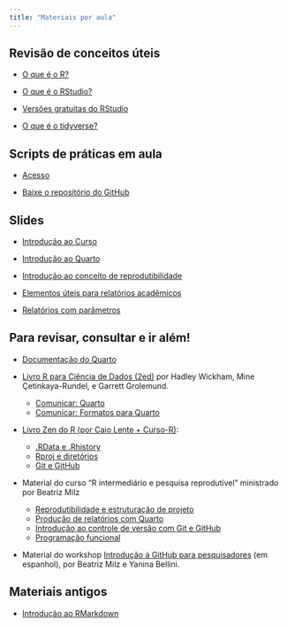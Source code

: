 ```yaml
---
title: "Materiais por aula"
---
```


## Revisão de conceitos úteis

-   [O que é o R?](https://www.instagram.com/p/C2DDu-MLZ4W/)

-   [O que é o RStudio?](https://www.instagram.com/p/C2IJPYqLjIe/)

-   [Versões gratuitas do RStudio](https://www.instagram.com/p/C2Xh63gLWIM/?img_index=4)

- [O que é o tidyverse?](https://www.instagram.com/p/C2fQI7FrlC2/?img_index=1)

## Scripts de práticas em aula

- [Acesso](https://github.com/beatrizmilz/2025-curso-de-verao-ime-usp-relatorios/tree/main/scripts-aula)

- [Baixe o repositório do GitHub](https://github.com/beatrizmilz/2025-curso-de-verao-ime-usp-relatorios/archive/refs/heads/main.zip)

## Slides

-   [Introdução ao Curso](https://beatrizmilz.github.io/2025-curso-de-verao-ime-usp-relatorios/slides/01-intro-curso.html)

-   [Introdução ao Quarto](https://beatrizmilz.github.io/2025-curso-de-verao-ime-usp-relatorios/slides/02-intro-quarto.html)

-   [Introdução ao conceito de reprodutibilidade](https://beatrizmilz.github.io/2025-curso-de-verao-ime-usp-relatorios/slides/03-reprodutibilidade.html)

-   [Elementos úteis para relatórios acadêmicos](https://beatrizmilz.github.io/2025-curso-de-verao-ime-usp-relatorios/slides/04-elementos-acad.html)

-   [Relatórios com parâmetros](https://beatrizmilz.github.io/2025-curso-de-verao-ime-usp-relatorios/slides/05-parametros.html)


<!-- -   [Feedbacks - Trabalho final](https://beatrizmilz.github.io/2025-curso-de-verao-ime-usp-relatorios/slides/06-feedback-trabalho-final.html) -->

## Para revisar, consultar e ir além!

- [Documentação do Quarto](https://quarto.org/)

- [Livro R para Ciência de Dados (2ed)](https://pt.r4ds.hadley.nz/) por Hadley Wickham, Mine Çetinkaya-Rundel, e Garrett Grolemund.
  - [Comunicar: Quarto](https://pt.r4ds.hadley.nz/quarto.html)
  - [Comunicar: Formatos para Quarto](https://pt.r4ds.hadley.nz/quarto-formats.html)  

- [Livro Zen do R (por Caio Lente + Curso-R)](https://curso-r.github.io/zen-do-r/):
  - [.RData e .Rhistory](https://curso-r.github.io/zen-do-r/rdata-rhistory.html)
  - [Rproj e diretórios](https://curso-r.github.io/zen-do-r/rproj-dir.html)
  - [Git e GitHub](https://curso-r.github.io/zen-do-r/git-github.html)

- Material do curso "R intermediário e pesquisa reprodutível" ministrado por Beatriz Milz
  - [Reprodutibilidade e estruturação de projeto](https://ipeadata-lab.github.io/curso_r_intermediario_202501/reprodutibilidade.html)
  - [Produção de relatórios com Quarto](https://ipeadata-lab.github.io/curso_r_intermediario_202501/relatorios.html)
  - [Introdução ao controle de versão com Git e GitHub](https://ipeadata-lab.github.io/curso_r_intermediario_202501/git-github.html)
  - [Programação funcional](https://ipeadata-lab.github.io/curso_r_intermediario_202501/programacao-funcional.html)
  
- Material do workshop [Introdução à GitHub para pesquisadores](https://git4researchers-latinr2024.netlify.app/) (em espanhol), por Beatriz Milz e Yanina Bellini.
  

## Materiais antigos

-   [Introdução ao RMarkdown](https://beatrizmilz.github.io/2025-curso-de-verao-ime-usp-relatorios/slides/extra-1-intro-rmarkdown.html)




